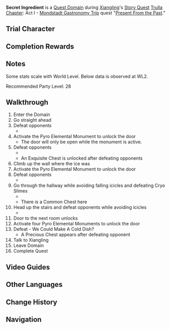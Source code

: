 {{Domain Infobox
|title        = Secret Ingredient
|image        = Domain Secret Ingredient.png
|type         = Quest
|description  = [[Xiangling]] is sure that the ingredient she's looking for is hidden somewhere in the depths of this domain. So fight your way to the far end and retrieve it &mdash; if you've got the guts!
|quest        = Present From the Past
|quest_type   = Story
|region       = Liyue
|area         = Bishui Plain
|subarea      = Stone Gate
|requiredAR   = 13
|recLevel     = 16
|recElements  = Pyro
|trial        = Xiangling
}}
'''Secret Ingredient''' is a [[Quest Domain]] during [[Xiangling]]'s [[Story Quest]] [[Trulla Chapter]]: Act I - [[Mondstadt Gastronomy Trip]] quest "[[Present From the Past]]."

==Trial Character==
{{Trial Character
|wl                      = 0, 7, 8
|character_name          = Xiangling

|character_level0        = 16
|weapon_name0            = White Tassel
|weapon_level0           = 16
|constellation0          = 0
|artifact_flower0        = Adventurer's Flower
|artifact_feather0       = Adventurer's Tail Feather
|artifact_sands0         = Adventurer's Pocket Watch
|artifact_goblet0        = Adventurer's Golden Goblet
|artifact_circlet0       = Adventurer's Bandana
|set1_0                   = Adventurer
|set1_piece_bonus_0       = 4
|artifact_level0         = 4
|normal_attack_talent0   = 1
|elemental_skill_talent0 = 1
|elemental_burst_talent0 = 1
|hp0                     = 4,111
|atk0                    = 193
|def0                    = 126
|em0                     = 0
|er0                     = 100.0%
|crit_rate0              = 19.0%
|crit_dmg0               = 50.0%

|character_level7        = 81
|constellation7          = 3

|weapon_name7            = Dragon's Bane
|weapon_level7           = 81
|refinement7             = 1

|artifact_flower7        = Royal Flora
|artifact_feather7       = Royal Plume
|artifact_sands7         = Royal Pocket Watch
|artifact_goblet7        = Royal Silver Urn
|artifact_circlet7       = Royal Masque
|artifact_level7         = 20
|set1_7                  = Noblesse Oblige
|set1_piece_bonus_7      = 4

|normal_attack_talent7   = 6
|elemental_skill_talent7 = 6
|elemental_burst_talent7 = 9

|hp7                     = 22,682
|atk7                    = 1,456
|def7                    = 751
|em7                     = 402
|crit_rate7              = 57.1%
|crit_dmg7               = 91.9%
|er7                     = 219.7%

|character_level8        = 83
|weapon_name8            = Dragon's Bane
|weapon_level8           = 83
|constellation8          = 3
|artifact_flower8         = Royal Flora
|artifact_feather8        = Royal Plume
|artifact_sands8          = Royal Pocket Watch
|artifact_goblet8         = Royal Silver Urn
|artifact_circlet8        = Royal Masque
|artifact_level8          = 20
|set1_8                   = Noblesse Oblige
|set1_piece_bonus_8        = 4
|normal_attack_talent8   = 6
|elemental_skill_talent8 = 6
|elemental_burst_talent8 = 9
|hp8                     = 22,919
|atk8                    = 1,470
|def8                    = 762
|em8                     = 402
|er8                     = 135.0%
|crit_rate8              = 57.1%
|crit_dmg8               = 91.9%
}}

==Completion Rewards==
{{Card|Mora|10000}}
{{Card|Adventurer's Experience|2}}
{{Card|Mystic Enhancement Ore|2}}
{{Card|Agnidus Agate Sliver|1}}

==Notes==
Some stats scale with World Level. Below data is observed at WL2.

Recommended Party Level: 28

{{Trial Character
|character_name         = Xiangling
|character_level        = 28
|weapon_name            = White Tassel
|weapon_level           = 28
|refinement             = 1
|constellation          = 1
|artifact_flower        = Medal of the Brave
|artifact_feather       = Prospect of the Brave
|artifact_sands         = Fortitude of the Brave
|artifact_goblet        = Outset of the Brave
|artifact_circlet       = Crown of the Brave
|set1                   = Brave Heart
|set1_piece_bonus       = 4
|artifact_level         = 8
|normal_attack_talent   = 1
|elemental_skill_talent = 1
|elemental_burst_talent = 1
|hp                     = 6,281
|atk                    = 416
|def                    = 223
|em                     = 13
|er                     = 100%
|crit_rate              = 34.8%
|crit_dmg               = 50%
}}

==Walkthrough==
# Enter the Domain
# Go straight ahead
# Defeat opponents
#* {{Enemy List|Wooden Shield Hilichurl Guard;Hilichurl Fighter*2|#*}}
# Activate the Pyro Elemental Monument to unlock the door
#* The door will only be open while the monument is active.
# Defeat opponents
#*{{Enemy List|Cryo Hilichurl Shooter;Wooden Shieldwall Mitachurl;Cryo Slime*2;Hilichurl Grenadier*3|#*}}
#*An Exquisite Chest is unlocked after defeating opponents
# Climb up the wall where the ice was
# Activate the Pyro Elemental Monument to unlock the door
# Defeat opponents
#* {{Enemy|Cryo Slime|x=6}}
# Go through the hallway while avoiding falling icicles and defeating Cryo Slimes
#* {{Enemy|Cryo Slime|x=4}}
#* There is a Common Chest here
# Head up the stairs and defeat opponents while avoiding icicles
#* {{Enemy|Cryo Slime|x=4}}
# Door to the next room unlocks
# Activate four Pyro Elemental Monuments to unlock the door
# Defeat {{Enemy|Cryo Regisvine}} - We Could Make A Cold Dish?
#* A Precious Chest appears after defeating opponent
# Talk to Xiangling
# Leave Domain
# Complete Quest

==Video Guides==
{{EVT
|video1 = https://youtu.be/mHkSnRcWyZM
|caption1 = Secret Ingredient Guide (3 Chests)
}}

==Other Languages==
{{Transclude|Secret Ingredient|Other Languages}}

==Change History==
{{Change History|1.0}}

==Navigation==
{{Domain Navbox|Temporary}}